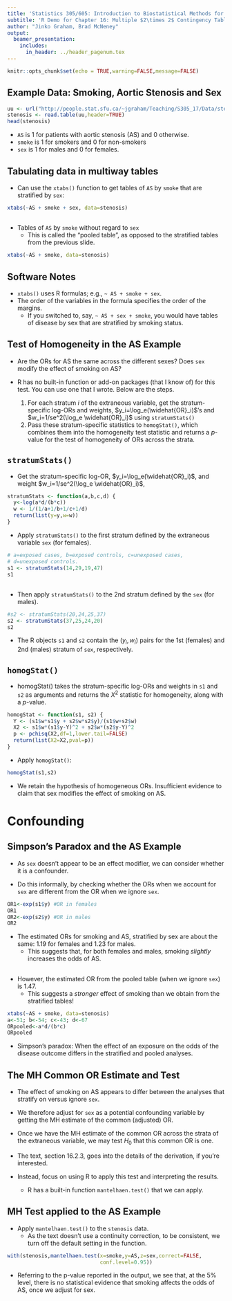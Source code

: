 ```yaml
---
title: 'Statistics 305/605: Introduction to Biostatistical Methods for Health Sciences'
subtitle: 'R Demo for Chapter 16: Multiple $2\times 2$ Contingency Tables'
author: "Jinko Graham, Brad McNeney"
output: 
  beamer_presentation:
    includes:
      in_header: ../header_pagenum.tex
---
```


```r
knitr::opts_chunk$set(echo = TRUE,warning=FALSE,message=FALSE)
```


## Example Data: Smoking, Aortic Stenosis and Sex   

\scriptsize

```r
uu <- url("http://people.stat.sfu.ca/~jgraham/Teaching/S305_17/Data/sten.txt")
stenosis <- read.table(uu,header=TRUE)
head(stenosis)
```

\normalsize

* `AS` is 1 for patients with aortic stenosis (AS)
and 0 otherwise.
* `smoke` is 1 for smokers and 0 for non-smokers
* `sex` is 1 for males and 0 for females.


## Tabulating data in multiway tables

* Can use the `xtabs()` function to get tables of `AS` by `smoke` that are stratified by `sex`:

\scriptsize

```r
xtabs(~AS + smoke + sex, data=stenosis)
```

##

* Tables of `AS` by `smoke` without regard to `sex`
    + This is called the "pooled table", as opposed
    to the stratified tables from the previous slide.

\scriptsize

```r
xtabs(~AS + smoke, data=stenosis)
```


## Software Notes

* `xtabs()` uses R formulas; e.g., `~ AS + smoke + sex`.
* The order of the variables in the formula specifies the 
order of the margins. 
    + If you switched to, say, `~ AS + sex + smoke`, 
    you would have tables of disease by sex that are stratified by 
    smoking status.


## Test of Homogeneity in the AS Example

* Are the ORs for AS the same across the different sexes? 
Does `sex` modify the effect of smoking on AS?

* R has no built-in function or add-on packages (that I know of) for this test.  You can use one that I wrote. Below are the steps.
    1. For each stratum $i$ of the extraneous variable, get the stratum-specific log-ORs and weights,
    $y_i=\log_e(\widehat{OR}_i)$'s and $w_i=1/se^2(\log_e \widehat{OR}_i)$ using ```stratumStats()```
    2. Pass these stratum-specific statistics to ```homogStat()```,
    which combines them into the homogeneity test 
    statistic and returns a $p$-value for the test of homogeneity 
    of ORs across the strata.

## ```stratumStats()```

* Get the stratum-specific log-OR, $y_i=\log_e(\widehat{OR}_i)$,
and weight $w_i=1/se^2(\log_e \widehat{OR}_i)$,

\scriptsize
```r
stratumStats <- function(a,b,c,d) {
  y<-log(a*d/(b*c))
  w <- 1/(1/a+1/b+1/c+1/d)
  return(list(y=y,w=w))
}
```
\normalsize

* Apply ```stratumStats()``` to the first stratum defined by the 
extraneous variable ```sex``` (for females).

\scriptsize
```r
# a=exposed cases, b=exposed controls, c=unexposed cases,
# d=unexposed controls.
s1 <- stratumStats(14,29,19,47) 
s1
```
\normalsize

## 

* Then apply ```stratumStats()``` to the 2nd stratum defined by the  ```sex``` (for males).

\scriptsize
```r
#s2 <- stratumStats(20,24,25,37)
s2 <- stratumStats(37,25,24,20)
s2
```


\normalsize

*  The R objects ```s1``` and ```s2```
contain the $(y_i, w_i)$ pairs
for the 1st (females) and 2nd (males) stratum of ```sex```, respectively.


## ```homogStat()```

\small 

* homogStat() takes the stratum-specific log-ORs and weights 
in ```s1``` and ```s2``` as arguments and
returns the $X^2$ statistic for homogeneity, along with a $p$-value.

\scriptsize

```r
homogStat <- function(s1, s2) {
  Y <- (s1$w*s1$y + s2$w*s2$y)/(s1$w+s2$w)
  X2 <- s1$w*(s1$y-Y)^2 + s2$w*(s2$y-Y)^2
  p <- pchisq(X2,df=1,lower.tail=FALSE)
  return(list(X2=X2,pval=p))
}
```

\small
\vspace*{-0.2in}

* Apply ```homogStat()```:

\scriptsize

```r
homogStat(s1,s2)
```

\small
\vspace*{-0.2in}

* We retain the hypothesis of homogeneous ORs.  Insufficient evidence to claim that sex modifies the effect of smoking on AS.
    
# Confounding

## Simpson's Paradox and the AS Example

* As ```sex``` doesn't appear to be an effect
modifier, we can consider whether it is a confounder.

* Do this informally, by checking whether the ORs when we account for ```sex``` are different from the OR when we ignore ```sex```.

\scriptsize
```r
OR1<-exp(s1$y) #OR in females
OR1
OR2<-exp(s2$y) #OR in males
OR2
```

\normalsize

* The estimated ORs for smoking and AS, stratified by
sex are about the same: 1.19 for females and 1.23 for males.
    + This suggests that, for both females and males, smoking _slightly_ increases the odds of AS.


## 

* However, the estimated OR from the pooled table (when we ignore ```sex```) is 1.47.
    + This suggests a _stronger_ effect of smoking than
    we obtain from the stratified tables!
    
\scriptsize

```r
xtabs(~AS + smoke, data=stenosis)
a<-51; b<-54; c<-43; d<-67
ORpooled<-a*d/(b*c)
ORpooled
```

\normalsize 

* Simpson's paradox: When the effect of an exposure on the odds of the disease outcome differs in the stratified and pooled
analyses.
    
## The MH Common OR Estimate and Test

* The effect of smoking on AS appears to differ between the analyses
that stratify on versus ignore ```sex```.

* We therefore adjust for ```sex``` as a potential confounding variable
by getting the MH estimate of the common (adjusted) OR.

* Once we have the MH estimate of the common OR across the strata of the extraneous variable, we may test $H_0$ that this common OR is one.

* The text, section 16.2.3, goes into the details
of the derivation, if you're interested. 

* Instead, focus on using R to apply this test and interpreting the results.
    + R has a built-in function `mantelhaen.test()` that we can apply.
    

## MH Test applied to the AS Example

* Apply `mantelhaen.test()` to the 
`stenosis` data.
    + As the text doesn't use a continuity correction, to be consistent, we turn off the default setting in the function. 

\scriptsize

```r
with(stenosis,mantelhaen.test(x=smoke,y=AS,z=sex,correct=FALSE,
                              conf.level=0.95))
```

\normalsize

* Referring to the p-value reported in the output, we see that, at the 5% level, there is no statistical evidence that smoking affects the odds
of AS, once we adjust for sex.


